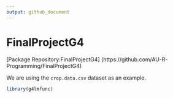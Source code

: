 ```yaml
---
output: github_document
---
```


# FinalProjectG4
[Package Repository:FinalProjectG4] (https://github.com/AU-R-Programming/FinalProjectG4)

We are using the `crop.data.csv` dataset as an example.
```r
library(g4lmfunc)
```
